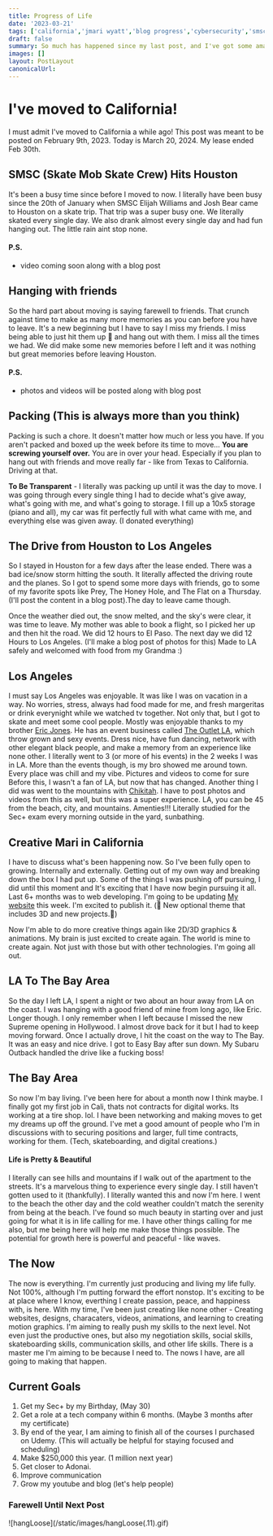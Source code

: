 ```yaml
---
title: Progress of Life
date: '2023-03-21'
tags: ['california','jmari wyatt','blog progress','cybersecurity','smsc', 'bay area', 'goals']
draft: false
summary: So much has happened since my last post, and I've got some amazing stories to share! I made the big move to sunny California and boy, has it been a wild ride! From the SMSC storm that hit Texas, to unforgettable parties with my friends, moving has been an adventure like no other. Get ready to join me as I dive into all the excitement and everything I've experienced since my last update!
images: []
layout: PostLayout
canonicalUrl:
---
```


# I've moved to California!

I must admit I've moved to California a while ago! This post was meant to be posted on February 9th, 2023. Today is March 20, 2024. My lease ended Feb 30th. 

## SMSC (Skate Mob Skate Crew) Hits Houston

It's been a busy time since before I moved to now. I literally have been busy since the 20th of January when SMSC Elijah Williams and Josh Bear came to Houston on a skate trip. That trip was a super busy one. We literally skated every single day. We also drank almost every single day and had fun hanging out. The little rain aint stop none.  

#### P.S.
- video coming soon along with a blog post

## Hanging with friends 

So the hard part about moving is saying farewell to friends. That crunch against time to make as many more memories as you can before you have to leave. It's a new beginning but I have to say I miss my friends. I miss being able to just hit them up 📳 and hang out with them. I miss all the times we had. We did make some new memories before I left and it was nothing but great memories before leaving Houston. 

#### P.S.
- photos and videos will be posted along with blog post

## Packing (This is always more than you think)

Packing is such a chore. It doesn't matter how much or less you have. If you aren't packed and boxed up the week before its time to move... <b className=" uppercase">You are screwing yourself over.</b> You are in over your head. Especially if you plan to hang out with friends and move really far - like from Texas to California. Driving at that. 

<b>To Be Transparent</b> - I literally was packing up until it was the day to move. I was going through every single thing I had to decide what's give away, what's going with me, and what's going to storage. I fill up a 10x5 storage (piano and all), my car was fit perfectly full with what came with me, and everything else was given away. (I donated everything)

## The Drive from Houston to Los Angeles

So I stayed in Houston for a few days after the lease ended. There was a bad ice/snow storm hitting the south. It literally affected the driving route and the planes. So I got to spend some more days with friends, go to some of my favorite spots like Prey, The Honey Hole, and The Flat on a Thursday. <span className="text-sm text-orange-300">(I'll post the content in a blog post)</span>.The day to leave came though.

<span className="text-lg text-purple-300">Once the weather died out, the snow melted, and the sky's were clear, it was time to leave. </span>
My mother was able to book a flight, so I picked her up and then hit the road. We did 12 hours to El Paso. The next day we did 12 Hours to Los Angeles. <span className="text-sm text-orange-300"> (I'll make a blog post of photos for this)</span>
Made to LA safely and welcomed with food from my Grandma :)

## Los Angeles

I must say Los Angeles was enjoyable. It was like I was on vacation in a way. No worries, stress, always had food made for me, and fresh margeritas or drink everynight while we watched tv together. Not only that, but I got to skate and meet some cool people. Mostly was enjoyable thanks to my brother <a href="https://www.instagram.com/thedoctordapper">Eric Jones</a>. He has an event business called <a href="https://www.instagram.com/theoutletla">The Outlet LA</a>, which throw grown and sexy events. Dress nice, have fun dancing, network with other elegant black people, and make a memory from an experience like none other. I literally went to 3 (or more of his events) in the 2 weeks I was in LA. More than the events though, is my bro showed me around town. Every place was chill and my vibe. <span className="text-sm text-orange-300">Pictures and videos to come for sure</span> Before this, I wasn't a fan of LA, but now that has changed. 
Another thing I did was went to the mountains with <a href="https://www.instagram.com/chikitah_baybeh">Chikitah</a>. I have to post photos and videos from this as well, but this was a super experience. LA, you can be 45 from the beach, city, and mountains. Amenties!!!
Literally studied for the Sec+ exam every morning outside in the yard, sunbathing. 

## Creative Mari in California 

I have to discuss what's been happening now. So I've been fully open to growing. Internally and externally. Getting out of my own way and breaking down the box I had put up. Some of the things I was pushing off pursuing, I did until this moment and It's exciting that I have now begin pursuing it all. Last 6+ months was to web developing. I'm going to be updating <a href="https://www.jmariwyatt.com">My website</a> this week. I'm excited to publish it. <span className="text-sm text-orange-300">(🤫 New optional theme that includes 3D and new projects.🤫)</span>

Now I'm able to do more creative things again like 2D/3D graphics & animations. My brain is just excited to create again. The world is mine to create again. Not just with those but with other technologies. I'm going all out. 

## LA To The Bay Area

So the day I left LA, I spent a night or two about an hour away from LA on the coast. I was hanging with a good friend of mine from long ago, like Eric. Longer though. I only remember when I left because I missed the new Supreme opening in Hollywood. I almost drove back for it but I had to keep moving forward. Once I actually drove, I hit the coast on the way to The Bay. It was an easy and nice drive. I got to Easy Bay after sun down. 
My Subaru Outback handled the drive like a fucking boss!

## The Bay Area

So now I'm bay living. I've been here for about a month now I think maybe. I finally got my first job in Cali, thats not contracts for digital works. Its working at a tire shop. lol. I have been networking and making moves to get my dreams up off the ground. I've met a good amount of people who I'm in discussions with to securing positions and larger, full time contracts, working for them. (Tech, skateboarding, and digital creations.) 


#### Life is Pretty & Beautiful 

I literally can see hills and mountains if I walk out of the apartment to the streets. It's a marvelous thing to experience every single day. I still haven't gotten used to it (thankfully). I literally wanted this and now I'm here. I went to the beach the other day and the cold weather couldn't match the serenity from being at the beach. 
I've found so much beauty in starting over and just going for what it is in life calling for me. I have other things calling for me also, but me being here will help me make those things possible. The potential for growth here is powerful and peaceful - like waves. 

## The Now

The now is everything. I'm currently just producing and living my life fully. Not 100%, although I'm putting forward the effort nonstop. It's exciting to be at place where I know, everthing I create passion, peace, and happiness with, is here. 
With my time, I've been just creating like none other - Creating websites, designs, characaters, videos, animations, and learning to creating motion graphics. 
I'm aiming to really push my skills to the next level. Not even just the productive ones, but also my negotiation skills, social skills, skateboarding skills, communication skills, and other life skills. There is a master me I'm aiming to be because I need to. The nows I have, are all going to making that happen. 

## Current Goals

1. Get my Sec+ by my Birthday, (May 30)
2. Get a role at a tech company within 6 months. (Maybe 3 months after my certificate)
3. By end of the year, I am aiming to finish all of the courses I purchased on Udemy. (This will actually be helpful for staying focused and scheduling)
4. Make $250,000 this year. (1 million next year)
5. Get closer to Adonai. 
6. Improve communication
7. Grow my youtube and blog (let's help people)

### Farewell Until Next Post

<div className="flex flex-wrap -mx-2 overflow-hidden xl:-mx-2">
  <div className="my-1 px-2 w-full overflow-hidden xl:my-1 xl:px-2 xl:w-1/2">
    ![hangLoose](/static/images/hangLoose(.11).gif)
  </div>
</div>